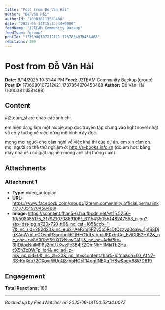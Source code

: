 ```yaml
---
title: "Post from Đỗ Văn Hải"
author: "Đỗ Văn Hải"
authorId: "100038113581488"
date: "2025-06-14T15:31:44+0000"
feedName: "J2TEAM Community Backup"
feedType: "group"
postId: "1736980107212621_1737854970458468"
reactions: 180
---
```


# Post from Đỗ Văn Hải

**Date:** 6/14/2025 10:31:44 PM
**Feed:** J2TEAM Community Backup (group)
**Post ID:** 1736980107212621_1737854970458468
**Author:** Đỗ Văn Hải (100038113581488)

## Content

#j2team_share
chào các anh chị.

em hiện đang làm một mobie app đọc truyện tập chung vào light novel nhật và có ý tưởng về việc dùng mô hình máy đọc. 

mong mọi người cho cảm nghĩ về việc khả thi của dự án.
em xin cảm ơn.
mọi người có thể thử nghiệm ở: http://e-books.info.vn (do em host bằng máy nhà nên có giật lag nên mong anh chị thông cảm)

## Attachments

### Attachment 1
- **Type:** video_autoplay
- **URL:** https://www.facebook.com/groups/j2team.community.official/permalink/1737854970458468/
- **Image:** https://scontent.fhan5-6.fna.fbcdn.net/v/t15.5256-10/508085175_3179230708891065_6115435055448247553_n.jpg?stp=dst-jpg_s720x720_tt6&_nc_cat=105&ccb=1-7&_nc_sid=282d23&_nc_eui2=AeFxm5PZy5b5RoDtQzzyd0oalwJ1pIS3DjqXAnWkhLcOOvmRS5qrbqlj6LjHHG1dLvlVmiJKDxmGg_EviCDB2HA2&_nc_ohc=zw8d9DbY5f4Q7kNvwGI4jil&_nc_oc=Adnf5te-3hDjtoeNniMP6s2mLUKwzFc3B4jZZQmNhHiIMbiTb2Ha-cX5nZcOWFp_Ic4&_nc_ad=z-m&_nc_cid=0&_nc_zt=23&_nc_ht=scontent.fhan5-6.fna&oh=00_AfN7-3S-KqXdb72CXovrWUqQ3-VoHObT14dgtlNEXqTH8w&oe=6857D619

## Engagement

**Total Reactions:** 180

---
*Backed up by FeedWatcher on 2025-06-18T00:52:34.607Z*
